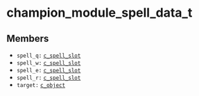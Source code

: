# champion_module_spell_data_t

## Members

- `spell_q:` [`c_spell_slot`](/classes/c_object/c_spell_slot)
- `spell_w:` [`c_spell_slot`](/classes/c_object/c_spell_slot)
- `spell_e:` [`c_spell_slot`](/classes/c_object/c_spell_slot)
- `spell_r:` [`c_spell_slot`](/classes/c_object/c_spell_slot)
- `target:` [`c_object`](/classes/c_object)
